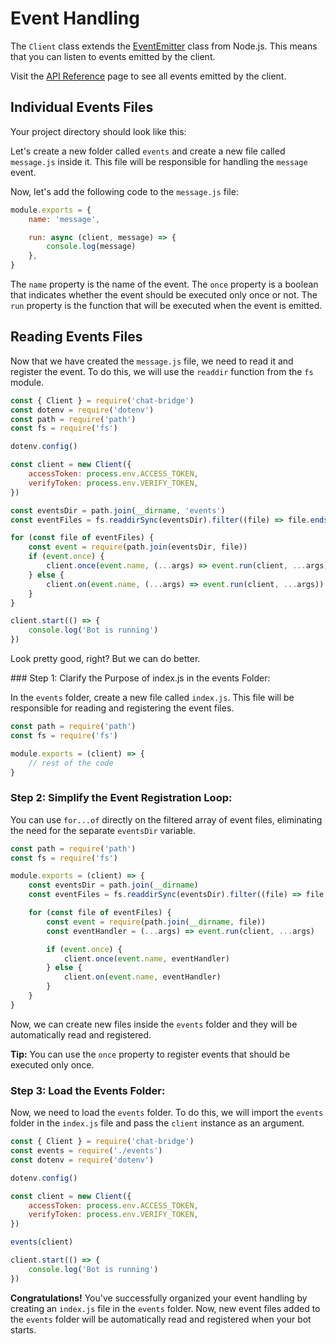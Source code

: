
# Event Handling

The `Client` class extends the [EventEmitter](https://nodejs.org/api/events.html#events_class_eventemitter) class from
Node.js. This means that you can listen to events emitted by the client.

Visit the [API Reference](/api-reference/core/client#events) page to see all events emitted by the client.

## Individual Events Files

Your project directory should look like this:

<FileTree>
    <FileTree.Folder name="facebook-chatbot" open>
        <FileTree.File name="index.js" />
        <FileTree.File name="package.json" />
    </FileTree.Folder>
</FileTree>

Let's create a new folder called `events` and create a new file called `message.js` inside it. This file will be
responsible for handling the `message` event.

<FileTree>
    <FileTree.Folder name="facebook-chatbot" open>
        <FileTree.File name="index.js" />
        <FileTree.File name="package.json" />
        <FileTree.Folder name="events" open>
            <FileTree.File name="message.js" active />
        </FileTree.Folder>
    </FileTree.Folder>
</FileTree>

Now, let's add the following code to the `message.js` file:

```js filename="events/message.js" copy
module.exports = {
    name: 'message',

    run: async (client, message) => {
        console.log(message)
    },
}
```

The `name` property is the name of the event. The `once` property is a boolean that indicates whether the event should
be executed only once or not. The `run` property is the function that will be executed when the event is emitted.

## Reading Events Files

Now that we have created the `message.js` file, we need to read it and register the event. To do this, we will use the
`readdir` function from the `fs` module.

```js filename="index.js" {13-23} copy
const { Client } = require('chat-bridge')
const dotenv = require('dotenv')
const path = require('path')
const fs = require('fs')

dotenv.config()

const client = new Client({
    accessToken: process.env.ACCESS_TOKEN,
    verifyToken: process.env.VERIFY_TOKEN,
})

const eventsDir = path.join(__dirname, 'events')
const eventFiles = fs.readdirSync(eventsDir).filter((file) => file.endsWith('.js'))

for (const file of eventFiles) {
    const event = require(path.join(eventsDir, file))
    if (event.once) {
        client.once(event.name, (...args) => event.run(client, ...args))
    } else {
        client.on(event.name, (...args) => event.run(client, ...args))
    }
}

client.start(() => {
    console.log('Bot is running')
})
```

Look pretty good, right? But we can do better.

<Steps>
### Step 1: Clarify the Purpose of index.js in the events Folder:

In the `events` folder, create a new file called `index.js`. This file will be responsible for reading and registering
the event files.

```js filename="events/index.js" copy
const path = require('path')
const fs = require('fs')

module.exports = (client) => {
    // rest of the code
}
```

### Step 2: Simplify the Event Registration Loop:

You can use `for...of` directly on the filtered array of event files, eliminating the need for the separate `eventsDir`
variable.

```js filename="events/index.js" {5-17} copy
const path = require('path')
const fs = require('fs')

module.exports = (client) => {
    const eventsDir = path.join(__dirname)
    const eventFiles = fs.readdirSync(eventsDir).filter((file) => file.endsWith('.js'))

    for (const file of eventFiles) {
        const event = require(path.join(__dirname, file))
        const eventHandler = (...args) => event.run(client, ...args)

        if (event.once) {
            client.once(event.name, eventHandler)
        } else {
            client.on(event.name, eventHandler)
        }
    }
}
```

Now, we can create new files inside the `events` folder and they will be automatically read and registered.

<Callout>
    <strong>Tip:</strong> You can use the <code>once</code> property to register events that should be executed only
    once.
</Callout>

### Step 3: Load the Events Folder:

Now, we need to load the `events` folder. To do this, we will import the `events` folder in the `index.js` file and pass
the `client` instance as an argument.

```js filename="index.js" {12} copy
const { Client } = require('chat-bridge')
const events = require('./events')
const dotenv = require('dotenv')

dotenv.config()

const client = new Client({
    accessToken: process.env.ACCESS_TOKEN,
    verifyToken: process.env.VERIFY_TOKEN,
})

events(client)

client.start(() => {
    console.log('Bot is running')
})
```

**Congratulations!** You've successfully organized your event handling by creating an `index.js` file in the `events`
folder. Now, new event files added to the `events` folder will be automatically read and registered when your bot
starts.

</Steps>
